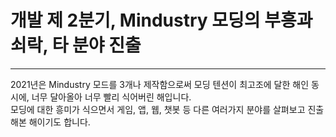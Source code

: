 # 개발 제 2분기, Mindustry 모딩의 부흥과 쇠락, 타 분야 진출

---

2021년은 Mindustry 모드를 3개나 제작함으로써 모딩 텐션이 최고조에 달한 해인 동시에, 너무 달아올아 너무 빨리 식어버린 해입니다.  
모딩에 대한 흥미가 식으면서 게임, 앱, 웹, 챗봇 등 다른 여러가지 분야를 살펴보고 진출해본 해이기도 합니다.
